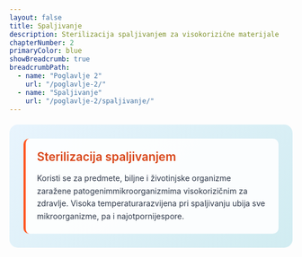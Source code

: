 ```yaml
---
layout: false
title: Spaljivanje
description: Sterilizacija spaljivanjem za visokorizične materijale
chapterNumber: 2
primaryColor: blue
showBreadcrumb: true
breadcrumbPath:
  - name: "Poglavlje 2"
    url: "/poglavlje-2/"
  - name: "Spaljivanje"
    url: "/poglavlje-2/spaljivanje/"
---
```



<div style="background: linear-gradient(135deg, #e8f4fd 0%, #d1ecf1 100%); border-radius: 15px; padding: 25px; margin: 20px 0;">
  
  <div style="background: rgba(255,255,255,0.9); padding: 20px; border-radius: 10px; border-left: 4px solid #ff5722;">
    <div style="display: flex; align-items: center; margin-bottom: 15px;">
      <h3 style="margin: 0; color: #d84315; font-size: 1.3rem; font-weight: 600;">Sterilizacija spaljivanjem</h3>
    </div>
    <p style="margin: 0; color: #2d3748; line-height: 1.6;">
      Koristi se za predmete, biljne i životinjske organizme zaražene patogenimmikroorganizmima visokorizičnim za zdravlje. Visoka temperaturarazvijena pri spaljivanju ubija sve mikroorganizme, pa i najotpornijespore.
    </p>
  </div>

</div>